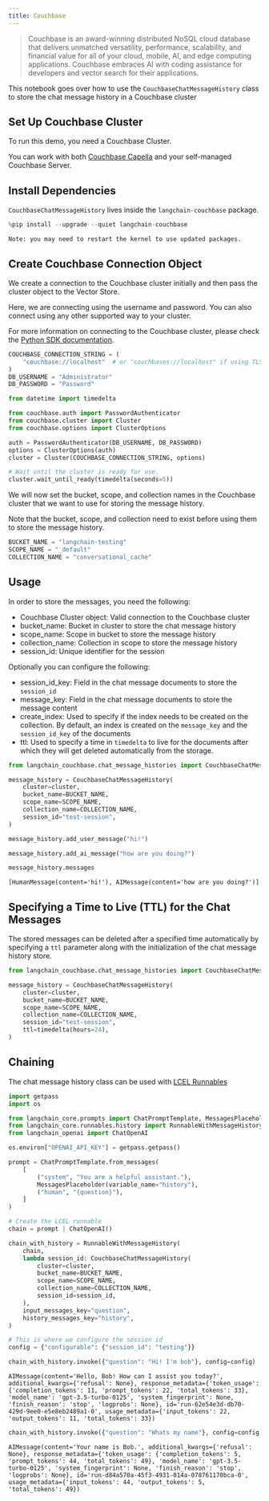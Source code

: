 ```yaml
---
title: Couchbase
---
```


> Couchbase is an award-winning distributed NoSQL cloud database that delivers unmatched versatility, performance, scalability, and financial value for all of your cloud, mobile, AI, and edge computing applications. Couchbase embraces AI with coding assistance for developers and vector search for their applications.

This notebook goes over how to use the `CouchbaseChatMessageHistory` class to store the chat message history in a Couchbase cluster


## Set Up Couchbase Cluster
To run this demo, you need a Couchbase Cluster. 

You can work with both [Couchbase Capella](https://www.couchbase.com/products/capella/) and your self-managed Couchbase Server.

## Install Dependencies
`CouchbaseChatMessageHistory` lives inside the `langchain-couchbase` package. 


```python
%pip install --upgrade --quiet langchain-couchbase
```
```output
Note: you may need to restart the kernel to use updated packages.
```
## Create Couchbase Connection Object
We create a connection to the Couchbase cluster initially and then pass the cluster object to the Vector Store. 

Here, we are connecting using the username and password. You can also connect using any other supported way to your cluster. 

For more information on connecting to the Couchbase cluster, please check the [Python SDK documentation](https://docs.couchbase.com/python-sdk/current/hello-world/start-using-sdk.html#connect).


```python
COUCHBASE_CONNECTION_STRING = (
    "couchbase://localhost"  # or "couchbases://localhost" if using TLS
)
DB_USERNAME = "Administrator"
DB_PASSWORD = "Password"
```


```python
from datetime import timedelta

from couchbase.auth import PasswordAuthenticator
from couchbase.cluster import Cluster
from couchbase.options import ClusterOptions

auth = PasswordAuthenticator(DB_USERNAME, DB_PASSWORD)
options = ClusterOptions(auth)
cluster = Cluster(COUCHBASE_CONNECTION_STRING, options)

# Wait until the cluster is ready for use.
cluster.wait_until_ready(timedelta(seconds=5))
```

We will now set the bucket, scope, and collection names in the Couchbase cluster that we want to use for storing the message history.

Note that the bucket, scope, and collection need to exist before using them to store the message history.


```python
BUCKET_NAME = "langchain-testing"
SCOPE_NAME = "_default"
COLLECTION_NAME = "conversational_cache"
```

## Usage
In order to store the messages, you need the following:
- Couchbase Cluster object: Valid connection to the Couchbase cluster
- bucket_name: Bucket in cluster to store the chat message history
- scope_name: Scope in bucket to store the message history
- collection_name: Collection in scope to store the message history
- session_id: Unique identifier for the session

Optionally you can configure the following:
- session_id_key: Field in the chat message documents to store the `session_id`
- message_key: Field in the chat message documents to store the message content
- create_index: Used to specify if the index needs to be created on the collection. By default, an index is created on the `message_key` and the `session_id_key` of the documents
- ttl: Used to specify a time in `timedelta` to live for the documents after which they will get deleted automatically from the storage.


```python
from langchain_couchbase.chat_message_histories import CouchbaseChatMessageHistory

message_history = CouchbaseChatMessageHistory(
    cluster=cluster,
    bucket_name=BUCKET_NAME,
    scope_name=SCOPE_NAME,
    collection_name=COLLECTION_NAME,
    session_id="test-session",
)

message_history.add_user_message("hi!")

message_history.add_ai_message("how are you doing?")
```


```python
message_history.messages
```



```output
[HumanMessage(content='hi!'), AIMessage(content='how are you doing?')]
```


## Specifying a Time to Live (TTL) for the Chat Messages
The stored messages can be deleted after a specified time automatically by specifying a `ttl` parameter along with the initialization of the chat message history store.


```python
from langchain_couchbase.chat_message_histories import CouchbaseChatMessageHistory

message_history = CouchbaseChatMessageHistory(
    cluster=cluster,
    bucket_name=BUCKET_NAME,
    scope_name=SCOPE_NAME,
    collection_name=COLLECTION_NAME,
    session_id="test-session",
    ttl=timedelta(hours=24),
)
```

## Chaining
The chat message history class can be used with [LCEL Runnables](https://python.langchain.com/docs/how_to/message_history/)


```python
import getpass
import os

from langchain_core.prompts import ChatPromptTemplate, MessagesPlaceholder
from langchain_core.runnables.history import RunnableWithMessageHistory
from langchain_openai import ChatOpenAI

os.environ["OPENAI_API_KEY"] = getpass.getpass()
```


```python
prompt = ChatPromptTemplate.from_messages(
    [
        ("system", "You are a helpful assistant."),
        MessagesPlaceholder(variable_name="history"),
        ("human", "{question}"),
    ]
)

# Create the LCEL runnable
chain = prompt | ChatOpenAI()
```


```python
chain_with_history = RunnableWithMessageHistory(
    chain,
    lambda session_id: CouchbaseChatMessageHistory(
        cluster=cluster,
        bucket_name=BUCKET_NAME,
        scope_name=SCOPE_NAME,
        collection_name=COLLECTION_NAME,
        session_id=session_id,
    ),
    input_messages_key="question",
    history_messages_key="history",
)
```


```python
# This is where we configure the session id
config = {"configurable": {"session_id": "testing"}}
```


```python
chain_with_history.invoke({"question": "Hi! I'm bob"}, config=config)
```



```output
AIMessage(content='Hello, Bob! How can I assist you today?', additional_kwargs={'refusal': None}, response_metadata={'token_usage': {'completion_tokens': 11, 'prompt_tokens': 22, 'total_tokens': 33}, 'model_name': 'gpt-3.5-turbo-0125', 'system_fingerprint': None, 'finish_reason': 'stop', 'logprobs': None}, id='run-62e54e3d-db70-429d-9ee0-e5e8eb2489a1-0', usage_metadata={'input_tokens': 22, 'output_tokens': 11, 'total_tokens': 33})
```



```python
chain_with_history.invoke({"question": "Whats my name"}, config=config)
```



```output
AIMessage(content='Your name is Bob.', additional_kwargs={'refusal': None}, response_metadata={'token_usage': {'completion_tokens': 5, 'prompt_tokens': 44, 'total_tokens': 49}, 'model_name': 'gpt-3.5-turbo-0125', 'system_fingerprint': None, 'finish_reason': 'stop', 'logprobs': None}, id='run-d84a570a-45f3-4931-814a-078761170bca-0', usage_metadata={'input_tokens': 44, 'output_tokens': 5, 'total_tokens': 49})
```
